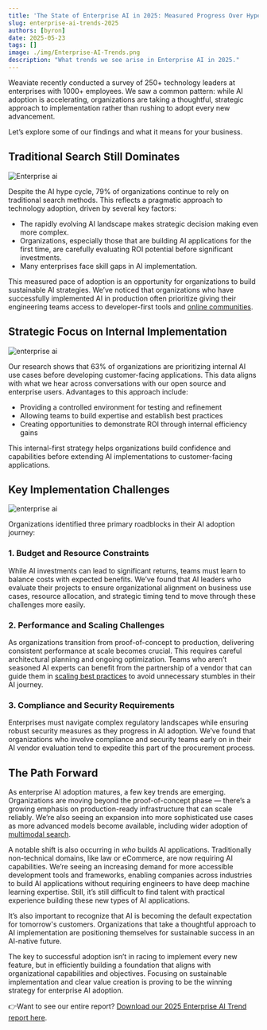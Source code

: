 ```yaml
---
title: 'The State of Enterprise AI in 2025: Measured Progress Over Hype'
slug: enterprise-ai-trends-2025
authors: [byron]
date: 2025-05-23
tags: []
image: ./img/Enterprise-AI-Trends.png 
description: "What trends we see arise in Enterprise AI in 2025."
---
```


<!--![The State of Enterprise AI in 2025: Measured Progress Over Hype](./img/hero.png)-->

Weaviate recently conducted a survey of 250+ technology leaders at enterprises with 1000+ employees. We saw a common pattern: while AI adoption is accelerating, organizations are taking a thoughtful, strategic approach to implementation rather than rushing to adopt every new advancement.

Let’s explore some of our findings and what it means for your business.

## Traditional Search Still Dominates

![Enterprise ai](./img/Enterprise-AI-Trends.png)

Despite the AI hype cycle, 79% of organizations continue to rely on traditional search methods. This reflects a pragmatic approach to technology adoption, driven by several key factors:

* The rapidly evolving AI landscape makes strategic decision making even more complex.  
* Organizations, especially those that are building AI applications for the first time, are carefully evaluating ROI potential before significant investments.  
* Many enterprises face skill gaps in AI implementation.


This measured pace of adoption is an opportunity for organizations to build sustainable AI strategies. We’ve noticed that organizations who have successfully implemented AI in production often prioritize giving their engineering teams access to developer-first tools and [online communities](https://weaviate.slack.com/).

## Strategic Focus on Internal Implementation

![enterprise ai](./img/Enterprise-AI-Trends-1.png)

Our research shows that 63% of organizations are prioritizing internal AI use cases before developing customer-facing applications. This data aligns with what we hear across conversations with our open source and enterprise users. Advantages to this approach include:

* Providing a controlled environment for testing and refinement  
* Allowing teams to build expertise and establish best practices  
* Creating opportunities to demonstrate ROI through internal efficiency gains


This internal-first strategy helps organizations build confidence and capabilities before extending AI implementations to customer-facing applications.

## Key Implementation Challenges

![enterprise ai](./img/Enterprise-AI-Trends-2.png)

Organizations identified three primary roadblocks in their AI adoption journey:

### 1. Budget and Resource Constraints

While AI investments can lead to significant returns, teams must learn to balance costs with expected benefits. We’ve found that AI leaders who evaluate their projects to ensure organizational alignment on business use cases, resource allocation, and strategic timing tend to move through these challenges more easily.

### 2. Performance and Scaling Challenges

As organizations transition from proof-of-concept to production, delivering consistent performance at scale becomes crucial. This requires careful architectural planning and ongoing optimization. Teams who aren’t seasoned AI experts can benefit from the partnership of a vendor that can guide them in [scaling best practices](https://weaviate.io/ebooks/choosing-the-right-database-for-ai) to avoid unnecessary stumbles in their AI journey.

### 3. Compliance and Security Requirements

Enterprises must navigate complex regulatory landscapes while ensuring robust security measures as they progress in AI adoption. We’ve found that organizations who involve compliance and security teams early on in their AI vendor evaluation tend to expedite this part of the procurement process.

## The Path Forward

As enterprise AI adoption matures, a few key trends are emerging. Organizations are moving beyond the proof-of-concept phase — there’s a growing emphasis on production-ready infrastructure that can scale reliably. We’re also seeing an expansion into more sophisticated use cases as more advanced models become available, including wider adoption of [multimodal search](/blog/multimodal-rag#any-to-any-search).

A notable shift is also occurring in *who* builds AI applications. Traditionally non-technical domains, like law or eCommerce, are now requiring AI capabilities. We’re seeing an increasing demand for more accessible development tools and frameworks, enabling companies across industries to build AI applications without requiring engineers to have deep machine learning expertise. Still, it’s still difficult to find talent with practical experience building these new types of AI applications.

It’s also important to recognize that AI is becoming the default expectation for tomorrow's customers. Organizations that take a thoughtful approach to AI implementation are positioning themselves for sustainable success in an AI-native future.

The key to successful adoption isn’t in racing to implement every new feature, but in efficiently building a foundation that aligns with organizational capabilities and objectives. Focusing on sustainable implementation and clear value creation is proving to be the winning strategy for enterprise AI adoption.

👉Want to see our entire report? [Download our 2025 Enterprise AI Trend report here](https://events.weaviate.io/2025-enterprise-ai-trends).


<WhatsNext />